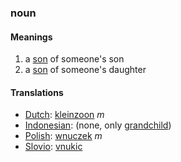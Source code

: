 ===noun===
====Meanings====
#a [[son]] of someone's son
#a [[son]] of someone's daughter
====Translations====
*[[Dutch]]: [[kleinzoon]] ''m''
*[[Indonesian]]: (none, only [[grandchild]])
*[[Polish]]: [[wnuczek]] ''m''
*[[Slovio]]: [[vnukic]]